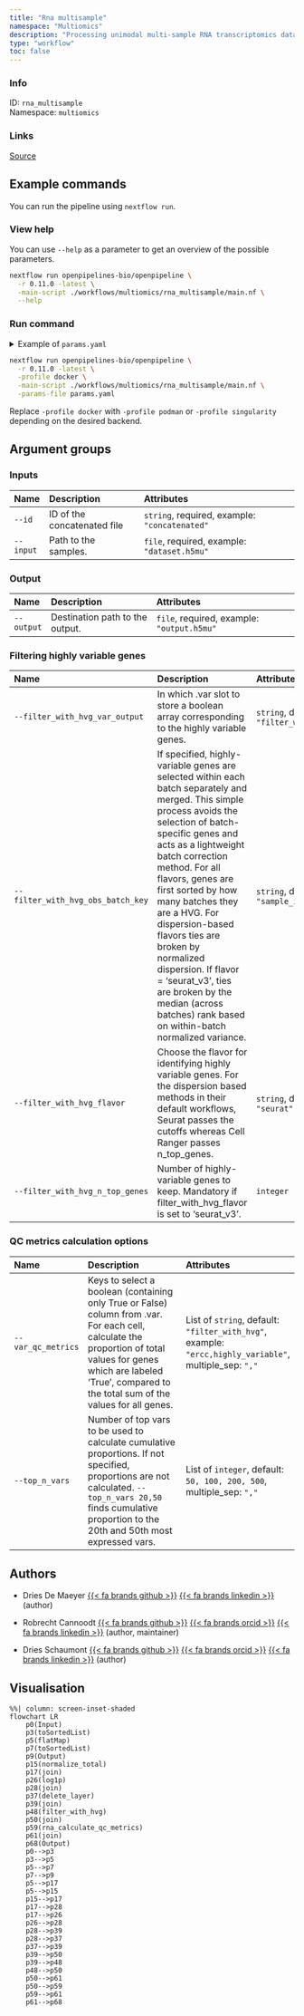 ```yaml
---
title: "Rna multisample"
namespace: "Multiomics"
description: "Processing unimodal multi-sample RNA transcriptomics data."
type: "workflow"
toc: false
---
```


::: {.column-margin}

### Info

ID: `rna_multisample`  
Namespace: `multiomics`

### Links
[Source](https://github.com/openpipelines-bio/openpipeline/blob/0.11.0/./workflows/multiomics/rna_multisample){.btn-action .btn-sm .btn-info .btn role="button"}

:::



## Example commands

You can run the pipeline using `nextflow run`.

### View help

You can use `--help` as a parameter to get an overview of the possible parameters.

```bash
nextflow run openpipelines-bio/openpipeline \
  -r 0.11.0 -latest \
  -main-script ./workflows/multiomics/rna_multisample/main.nf \
  --help
```

### Run command

<details>
<summary>Example of `params.yaml`</summary>
```yaml
# Inputs
id: # please fill in - example: "concatenated"
input: # please fill in - example: "dataset.h5mu"

# Output
# output: "$id.$key.output.h5mu"

# Filtering highly variable genes
filter_with_hvg_var_output: "filter_with_hvg"
filter_with_hvg_obs_batch_key: "sample_id"
filter_with_hvg_flavor: "seurat"
# filter_with_hvg_n_top_genes: 123

# QC metrics calculation options
var_qc_metrics: ["filter_with_hvg"]
top_n_vars: [50, 100, 200, 500]

# Nextflow input-output arguments
publish_dir: # please fill in - example: "output/"
# param_list: "my_params.yaml"
```
</details>

```bash
nextflow run openpipelines-bio/openpipeline \
  -r 0.11.0 -latest \
  -profile docker \
  -main-script ./workflows/multiomics/rna_multisample/main.nf \
  -params-file params.yaml
```

:::{.callout-note}
Replace `-profile docker` with `-profile podman` or `-profile singularity` depending on the desired backend.
:::

## Argument groups

### Inputs

|Name      |Description                 |Attributes                                    |
|:---------|:---------------------------|:---------------------------------------------|
|`--id`    |ID of the concatenated file |`string`, required, example: `"concatenated"` |
|`--input` |Path to the samples.        |`file`, required, example: `"dataset.h5mu"`   |


### Output

|Name       |Description                     |Attributes                                 |
|:----------|:-------------------------------|:------------------------------------------|
|`--output` |Destination path to the output. |`file`, required, example: `"output.h5mu"` |


### Filtering highly variable genes

|Name                              |Description                                                                                                                                                                                                                                                                                                                                                                                                                                                                                 |Attributes                             |
|:---------------------------------|:-------------------------------------------------------------------------------------------------------------------------------------------------------------------------------------------------------------------------------------------------------------------------------------------------------------------------------------------------------------------------------------------------------------------------------------------------------------------------------------------|:--------------------------------------|
|`--filter_with_hvg_var_output`    |In which .var slot to store a boolean array corresponding to the highly variable genes.                                                                                                                                                                                                                                                                                                                                                                                                     |`string`, default: `"filter_with_hvg"` |
|`--filter_with_hvg_obs_batch_key` |If specified, highly-variable genes are selected within each batch separately and merged. This simple  process avoids the selection of batch-specific genes and acts as a lightweight batch correction method.  For all flavors, genes are first sorted by how many batches they are a HVG. For dispersion-based flavors  ties are broken by normalized dispersion. If flavor = 'seurat_v3', ties are broken by the median (across batches) rank based on within-batch normalized variance. |`string`, default: `"sample_id"`       |
|`--filter_with_hvg_flavor`        |Choose the flavor for identifying highly variable genes. For the dispersion based methods in their default workflows, Seurat passes the cutoffs whereas Cell Ranger passes n_top_genes.                                                                                                                                                                                                                                                                                                     |`string`, default: `"seurat"`          |
|`--filter_with_hvg_n_top_genes`   |Number of highly-variable genes to keep. Mandatory if filter_with_hvg_flavor is set to 'seurat_v3'.                                                                                                                                                                                                                                                                                                                                                                                         |`integer`                              |


### QC metrics calculation options

|Name               |Description                                                                                                                                                                                                                    |Attributes                                                                                             |
|:------------------|:------------------------------------------------------------------------------------------------------------------------------------------------------------------------------------------------------------------------------|:------------------------------------------------------------------------------------------------------|
|`--var_qc_metrics` |Keys to select a boolean (containing only True or False) column from .var. For each cell, calculate the proportion of total values for genes which are labeled 'True',  compared to the total sum of the values for all genes. |List of `string`, default: `"filter_with_hvg"`, example: `"ercc,highly_variable"`, multiple_sep: `","` |
|`--top_n_vars`     |Number of top vars to be used to calculate cumulative proportions. If not specified, proportions are not calculated. `--top_n_vars 20,50` finds cumulative proportion to the 20th and 50th most expressed vars.                |List of `integer`, default: `50, 100, 200, 500`, multiple_sep: `","`                                   |

## Authors


  * Dries De Maeyer [{{< fa brands github >}}](https://github.com/ddemaeyer) [{{< fa brands linkedin >}}](https://linkedin.com/in/dries-de-maeyer-b46a814) (author)

  * Robrecht Cannoodt [{{< fa brands github >}}](https://github.com/rcannood) [{{< fa brands orcid >}}](https://orcid.org/0000-0003-3641-729X) [{{< fa brands linkedin >}}](https://linkedin.com/in/robrechtcannoodt) (author, maintainer)

  * Dries Schaumont [{{< fa brands github >}}](https://github.com/DriesSchaumont) [{{< fa brands orcid >}}](https://orcid.org/0000-0002-4389-0440) [{{< fa brands linkedin >}}](https://linkedin.com/in/dries-schaumont) (author)

## Visualisation

```mermaid
%%| column: screen-inset-shaded
flowchart LR
    p0(Input)
    p3(toSortedList)
    p5(flatMap)
    p7(toSortedList)
    p9(Output)
    p15(normalize_total)
    p17(join)
    p26(log1p)
    p28(join)
    p37(delete_layer)
    p39(join)
    p48(filter_with_hvg)
    p50(join)
    p59(rna_calculate_qc_metrics)
    p61(join)
    p68(Output)
    p0-->p3
    p3-->p5
    p5-->p7
    p7-->p9
    p5-->p17
    p5-->p15
    p15-->p17
    p17-->p28
    p17-->p26
    p26-->p28
    p28-->p39
    p28-->p37
    p37-->p39
    p39-->p50
    p39-->p48
    p48-->p50
    p50-->p61
    p50-->p59
    p59-->p61
    p61-->p68

```
